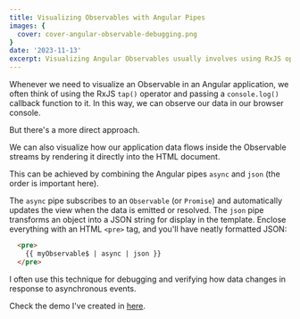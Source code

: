 ```yaml
---
title: Visualizing Observables with Angular Pipes
images: {
  cover: cover-angular-observable-debugging.png
}
date: '2023-11-13'
excerpt: Visualizing Angular Observables usually involves using RxJS operators like tap() for logging. I'm demonstrating a different approach.
---
```

Whenever we need to visualize an Observable in an Angular application, we often think of using the RxJS `tap()` operator and passing a `console.log()` callback function to it. In this way, we can observe our data in our browser console.

But there's a more direct approach.

We can also visualize how our application data flows inside the Observable streams by rendering it directly into the HTML document.

This can be achieved by combining the Angular pipes `async` and `json` (the order is important here).

The `async` pipe subscribes to an `Observable` (or `Promise`) and automatically updates the view when the data is emitted or resolved. The `json` pipe transforms an object into a JSON string for display in the template. Enclose everything with an HTML `<pre>` tag, and you'll have neatly formatted JSON:

```html
  <pre>
    {{ myObservable$ | async | json }}
  </pre>
```

I often use this technique for debugging and verifying how data changes in response to asynchronous events.

Check the demo I've created in <a target="_blank" href="https://stackblitz.com/edit/stackblitz-starters-vt7fcv?file=src%2Fmain.ts">here</a>.


